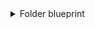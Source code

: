 <details>
<summary>Folder blueprint</summary>

```json showLineNumbers
{
  "identifier": "folder",
  "title": "folder",
  "icon": "AzureDevops",
  "schema": {
    "properties": {
      "url": {
        "type": "string",
        "title": "url"
      },
      "description": {
        "icon": "DefaultProperty",
        "type": "string",
        "title": "description"
      },
      "project": {
        "icon": "DefaultProperty",
        "type": "string",
        "title": "project"
      }
    },
    "required": [
      "description",
      "project"
    ]
  },
  "mirrorProperties": {},
  "calculationProperties": {},
  "aggregationProperties": {},
  "relations": {
    "repository": {
      "title": "repository",
      "target": "azureDevopsRepository",
      "required": true,
      "many": false
    }
  }
}
```

</details>
